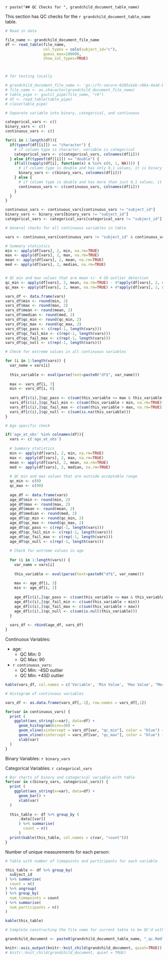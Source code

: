`r paste("## QC Checks for ", grandchild_document_table_name)`

This section has QC checks for the `r grandchild_document_table_name` table. 

```r
# Read in data

file_name <- grandchild_document_file_name
df <- read_table(file_name,
                 col_types = cols(subject_id="c"),
                 guess_max=100000,
                 show_col_types=TRUE)



# for testing locally 

# grandchild_document_file_name <- 'gs://fc-secure-0285a1eb-c88a-4ea6-b970-ec5e092784ea/uploaded_data_prevent/aric_cmqt_lipids.tsv'
# file_name <- as.character(grandchild_document_file_name)
# table_pipe <- gsutil_pipe(file_name, "rb")
# df <- read_table(table_pipe)
# close(table_pipe)
```

```r
# Separate variable into binary, categorical, and continuous 

categorical_vars <- c()
binary_vars <- c()
continuous_vars <- c()

for(i in 1:length(df)){
  if(typeof(df[[i]]) == "character") {
    # if column type is character, variable is categorical 
    categorical_vars <- c(categorical_vars, colnames(df[i]))
  } else if(typeof(df[[i]]) == "double") {
    if(all(sapply(df[i], function(x) x %in% c(0, 1, NA)))) { 
      # if column type is double and has only 0,1 values, it is binary 
      binary_vars <- c(binary_vars, colnames(df[i]))
    } else {
      # if column type is double and has more than just 0,1 values, it is continuous  
      continuous_vars <- c(continuous_vars, colnames(df[i]))
    }
  }
}

continuous_vars <- continuous_vars[continuous_vars != "subject_id"]
binary_vars <- binary_vars[binary_vars != "subject_id"]
categorical_vars <- categorical_vars[categorical_vars != "subject_id"]
```

```r
# General checks for all continuous variables in table 

vars <- continuous_vars[continuous_vars != "subject_id" & continuous_vars != "age_at_obs"]

# Summary statistics 
min <- apply(df[vars], 2, min, na.rm=TRUE)
max <- apply(df[vars], 2, max, na.rm=TRUE)
mean <- apply(df[vars], 2, mean, na.rm=TRUE)
med <- apply(df[vars], 2, median, na.rm=TRUE)


# QC min and max values that are mean +/- 4 SD outlier detection
qc_min <- apply(df[vars], 2, mean, na.rm=TRUE) - 4*apply(df[vars], 2, sd, na.rm=TRUE)
qc_max <- apply(df[vars], 2, mean, na.rm=TRUE) + 4*apply(df[vars], 2, sd, na.rm=TRUE)

vars_df <- data.frame(vars)
vars_df$min <- round(min, 2)
vars_df$max <- round(max, 2)
vars_df$mean <- round(mean, 2)
vars_df$median <- round(med, 2)
vars_df$qc_min <- round(qc_min, 2) 
vars_df$qc_max <- round(qc_max, 2)
vars_df$qc_pass <- c(rep(-1, length(vars)))
vars_df$qc_fail_min <- c(rep(-1, length(vars)))
vars_df$qc_fail_max <- c(rep(-1, length(vars)))
vars_df$qc_null <- c(rep(-1, length(vars)))
```

```r
# Check for extreme values in all continuous variables 

for (i in 1:length(vars)) {
  var_name = vars[i]
  
  this_variable <- eval(parse(text=paste0("df$", var_name)))
  
  max <- vars_df[i, 7]
  min <- vars_df[i, 6]
  
  vars_df[c(i),]$qc_pass <- c(sum(this_variable <= max & this_variable >= min, na.rm=TRUE))
  vars_df[c(i),]$qc_fail_min <- c(sum(this_variable < min, na.rm=TRUE))
  vars_df[c(i),]$qc_fail_max <- c(sum(this_variable > max, na.rm=TRUE))
  vars_df[c(i),]$qc_null <- c(sum(is.na(this_variable)))
}
```

```r
# Age specific check 

if('age_at_obs' %in% colnames(df)){
  vars <- c('age_at_obs')
  
  # Summary statistics 
  min <- apply(df[vars], 2, min, na.rm=TRUE)
  max <- apply(df[vars], 2, max, na.rm=TRUE)
  mean <- apply(df[vars], 2, mean, na.rm=TRUE)
  med <- apply(df[vars], 2, median, na.rm=TRUE)
  
  # QC min and max values that are outside acceptable range
  qc_min <- c(0)
  qc_max <- c(90)
  
  age_df <- data.frame(vars)
  age_df$min <- round(min, 2)
  age_df$max <- round(max, 2)
  age_df$mean <- round(mean, 2)
  age_df$median <- round(med, 2)
  age_df$qc_min <- round(qc_min, 2) 
  age_df$qc_max <- round(qc_max, 2)
  age_df$qc_pass <- c(rep(-1, length(vars)))
  age_df$qc_fail_min <- c(rep(-1, length(vars)))
  age_df$qc_fail_max <- c(rep(-1, length(vars)))
  age_df$qc_null <- c(rep(-1, length(vars)))
  
  # Check for extreme values in age
  
  for (i in 1:length(vars)) {
    var_name = vars[i]
    
    this_variable <- eval(parse(text=paste0("df$", var_name)))
    
    max <- age_df[i, 3]
    min <- age_df[i, 2]
    
    age_df[c(i),]$qc_pass <- c(sum(this_variable <= max & this_variable >= min))
    age_df[c(i),]$qc_fail_min <- c(sum(this_variable < min))
    age_df[c(i),]$qc_fail_max <- c(sum(this_variable > max))
    age_df[c(i),]$qc_null <- c(sum(is.null(this_variable)))
  }
  
  vars_df <- rbind(age_df, vars_df)
}
```

Continuous Variables: 

- age: 
  - QC Min: 0
  - QC Max: 90
- `r continuous_vars`:
  - QC Min: -4SD outlier
  - QC Min: +4SD outlier
  
```r
kable(vars_df, col.names = c('Variable', 'Min Value', 'Max Value', "Mean", "Median", "QC Min", "QC Max", 'Pass QC', 'Fail QC Min', 'Fail QC Max', 'Null Values'))
```

```r
# Histogram of continuous variables 

vars_df <- as.data.frame(vars_df[,-1], row.names = vars_df[,1])

for(var in continuous_vars) {
  print (
    ggplot(aes_string(x=var), data=df) +
      geom_histogram(bins=30) +
      geom_vline(xintercept = vars_df[var, "qc_min"], color = "blue") + 
      geom_vline(xintercept = vars_df[var, "qc_max"], color = "blue") + 
      xlab(var)
  )
}
```

Binary Variables: `r binary_vars`

Categorical Variables: `r categorical_vars`

```r
# Bar charts of binary and categorical variable with table
for(var in c(binary_vars, categorical_vars)) {
  print ( 
    ggplot(aes_string(x=var), data=df) +
      geom_bar() +
      xlab(var)
  ) 
  
  this_table <- df %>% group_by (
      .data[[var]] 
      ) %>% summarise(
        count = n()
      )
  print(kable(this_table, col.names = c(var, "count")))
}
```

Number of unique measurements for each person: 

```r
# Table with number of timepoints and participants for each variable 

this_table <- df %>% group_by(
  subject_id
) %>% summarise(
  count = n()
) %>% ungroup(
) %>% group_by(
  num_timepoints = count
) %>% summarise(
  num_participants = n()
)

kable(this_table)
```

```r
# Complete constructing the file name for current table to be QC'd with table-specific checks

grandchild_document <- paste0(grandchild_document_table_name, "_qc.Rmd") 
```

```r
knitr::asis_output(knitr::knit_child(grandchild_document, quiet=TRUE))
# knitr::knit_child(grandchild_document, quiet = TRUE)
```